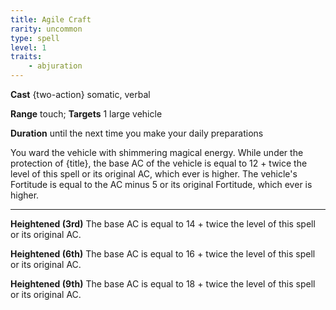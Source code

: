 ```yaml
---
title: Agile Craft
rarity: uncommon
type: spell
level: 1
traits:
    - abjuration
---
```


**Cast** {two-action} somatic, verbal

**Range** touch; **Targets** 1 large vehicle

**Duration** until the next time you make your daily preparations

You ward the vehicle with shimmering magical energy. While under the protection of {title}, the base AC of the vehicle is equal to 12 + twice the level of this spell or its original AC, which ever is higher. The vehicle's Fortitude is equal to the AC minus 5 or its original Fortitude, which ever is higher.

---

**Heightened (3rd)** The base AC is equal to 14 + twice the level of this spell or its original AC.

**Heightened (6th)** The base AC is equal to 16 + twice the level of this spell or its original AC.

**Heightened (9th)** The base AC is equal to 18 + twice the level of this spell or its original AC.

